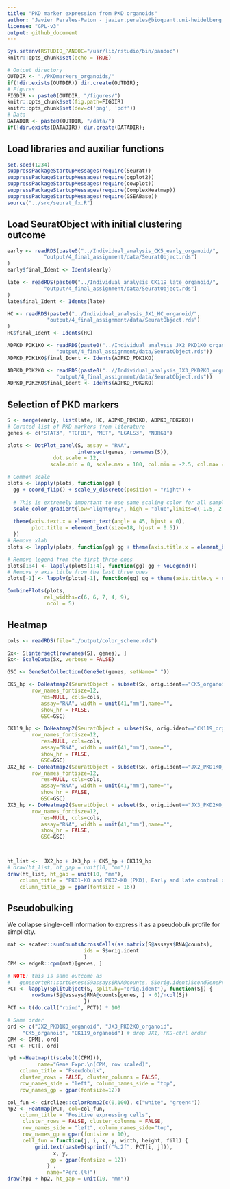 ```yaml
---
title: "PKD marker expression from PKD organoids"
author: "Javier Perales-Paton - javier.perales@bioquant.uni-heidelberg.de"
license: "GPL-v3"
output: github_document
---
```


```r
Sys.setenv(RSTUDIO_PANDOC="/usr/lib/rstudio/bin/pandoc")
knitr::opts_chunk$set(echo = TRUE)

# Output directory
OUTDIR <- "./PKDmarkers_organoids/"
if(!dir.exists(OUTDIR)) dir.create(OUTDIR);
# Figures
FIGDIR <- paste0(OUTDIR, "/figures/")
knitr::opts_chunk$set(fig.path=FIGDIR)
knitr::opts_chunk$set(dev=c('png', 'pdf'))
# Data
DATADIR <- paste0(OUTDIR, "/data/")
if(!dir.exists(DATADIR)) dir.create(DATADIR);
```


## Load libraries and auxiliar functions

```r
set.seed(1234)
suppressPackageStartupMessages(require(Seurat))
suppressPackageStartupMessages(require(ggplot2))
suppressPackageStartupMessages(require(cowplot))
suppressPackageStartupMessages(require(ComplexHeatmap))
suppressPackageStartupMessages(require(GSEABase))
source("../src/seurat_fx.R")
```

## Load SeuratObject with initial clustering outcome
```r
early <- readRDS(paste0("../Individual_analysis_CK5_early_organoid/",
			"output/4_final_assignment/data/SeuratObject.rds")
)
early$final_Ident <- Idents(early)

late <- readRDS(paste0("../Individual_analysis_CK119_late_organoid/",
			"output/4_final_assignment/data/SeuratObject.rds")
)
late$final_Ident <- Idents(late)

HC <- readRDS(paste0("../Individual_analysis_JX1_HC_organoid/",
		     "output/4_final_assignment/data/SeuratObject.rds")
)
HC$final_Ident <- Idents(HC)

ADPKD_PDK1KO <- readRDS(paste0("../Individual_analysis_JX2_PKD1KO_organoid/",
		     	"output/4_final_assignment/data/SeuratObject.rds"))
ADPKD_PDK1KO$final_Ident <- Idents(ADPKD_PDK1KO)

ADPKD_PDK2KO <- readRDS(paste0("..//Individual_analysis_JX3_PKD2KO_organoid/",
		     	"output/4_final_assignment/data/SeuratObject.rds"))
ADPKD_PDK2KO$final_Ident <- Idents(ADPKD_PDK2KO)
```

## Selection of PKD markers

```r
S <- merge(early, list(late, HC, ADPKD_PDK1KO, ADPKD_PDK2KO))
# Curated list of PKD markers from literature
genes <- c("STAT3", "TGFB1", "MET", "LGALS3", "NDRG1")

plots <- DotPlot_panel(S, assay = "RNA",
                       intersect(genes, rownames(S)), 
		       dot.scale = 12,
              scale.min = 0, scale.max = 100, col.min = -2.5, col.max = 2.5)

# Common scale
plots <- lapply(plots, function(gg) {
  gg + coord_flip() + scale_y_discrete(position = "right") +
    
  # This is extremely important to use same scaling color for all samples
  scale_color_gradient(low="lightgrey", high = "blue",limits=c(-1.5, 2.5)) +
      
  theme(axis.text.x = element_text(angle = 45, hjust = 0),
        plot.title = element_text(size=18, hjust = 0.5))
  })
# Remove xlab
plots <- lapply(plots, function(gg) gg + theme(axis.title.x = element_blank()))

# Remove legend from the first three ones
plots[1:4] <- lapply(plots[1:4], function(gg) gg + NoLegend())
# Remove y axis title from the last three ones
plots[-1] <- lapply(plots[-1], function(gg) gg + theme(axis.title.y = element_blank()))

CombinePlots(plots,
            rel_widths=c(6, 6, 7, 4, 9),
             ncol = 5)
```

## Heatmap

```r
cols <- readRDS(file="./output/color_scheme.rds")
```

```r
Sx<- S[intersect(rownames(S), genes), ]
Sx<- ScaleData(Sx, verbose = FALSE)

GSC <- GeneSetCollection(GeneSet(genes, setName=" "))

CK5_hp <- DoHeatmap2(SeuratObject = subset(Sx, orig.ident=="CK5_organoid"),
		row_names_fontisze=12,
           res=NULL, cols=cols,
           assay="RNA", width = unit(41,"mm"),name="",
           show_hr = FALSE,
           GSC=GSC)

CK119_hp <- DoHeatmap2(SeuratObject = subset(Sx, orig.ident=="CK119_organoid"),
		row_names_fontisze=12,
           res=NULL, cols=cols,
           assay="RNA", width = unit(41,"mm"),name="",
           show_hr = FALSE,
           GSC=GSC)
JX2_hp <- DoHeatmap2(SeuratObject = subset(Sx, orig.ident=="JX2_PKD1KO_organoid"),
		row_names_fontisze=12,
           res=NULL, cols=cols,
           assay="RNA", width = unit(41,"mm"),name="",
           show_hr = FALSE,
           GSC=GSC)
JX3_hp <- DoHeatmap2(SeuratObject = subset(Sx, orig.ident=="JX3_PKD2KO_organoid"),
		row_names_fontisze=12,
           res=NULL, cols=cols,
           assay="RNA", width = unit(41,"mm"),name="",
           show_hr = FALSE,
           GSC=GSC)



ht_list <-  JX2_hp + JX3_hp + CK5_hp + CK119_hp 
# draw(ht_list, ht_gap = unit(10, "mm"))
draw(ht_list, ht_gap = unit(10, "mm"), 
    column_title = "PKD1-KO and PKD2-KO (PKD), Early and late control organoids", 
    column_title_gp = gpar(fontsize = 16))
```

## Pseudobulking

We collapse single-cell information to express it as a pseudobulk profile for simplicity.

```r
mat <- scater::sumCountsAcrossCells(as.matrix(S@assays$RNA@counts),
					     ids = S$orig.ident
					     )
CPM <- edgeR::cpm(mat)[genes, ]

# NOTE: this is same outcome as 
#	genesorteR::sortGenes(S@assays$RNA@counts, S$orig.ident)$condGeneProb[genes,]
PCT <- lapply(SplitObject(S, split.by="orig.ident"), function(Sj) { 
		rowSums(Sj@assays$RNA@counts[genes, ] > 0)/ncol(Sj)
					     })
PCT <- t(do.call("rbind", PCT)) * 100

# Same order
ord <- c("JX2_PKD1KO_organoid", "JX3_PKD2KO_organoid",
	 "CK5_organoid", "CK119_organoid") # drop JX1, PKD-ctrl order
CPM <- CPM[, ord]
PCT <- PCT[, ord]
```

```r
hp1 <-Heatmap(t(scale(t(CPM))),
	      name="Gene Expr.\n(CPM, row scaled)",
	column_title = "Pseudobulk",
	cluster_rows = FALSE, cluster_columns = FALSE,
	row_names_side = "left", column_names_side = "top",
	row_names_gp = gpar(fontsize=12))

col_fun <- circlize::colorRamp2(c(0,100), c("white", "green4"))
hp2 <- Heatmap(PCT, col=col_fun,
	column_title = "Positive expressing cells",
     cluster_rows = FALSE, cluster_columns = FALSE,
     row_names_side = "left", column_names_side="top", 
     row_names_gp = gpar(fontsize = 10),
     cell_fun = function(j, i, x, y, width, height, fill) {
	     grid.text(paste0(sprintf("%.2f", PCT[i, j])),
		       x, y, 
		      gp = gpar(fontsize = 12))
		     } ,
		     name="Perc.(%)")
draw(hp1 + hp2, ht_gap = unit(10, "mm"))
```

